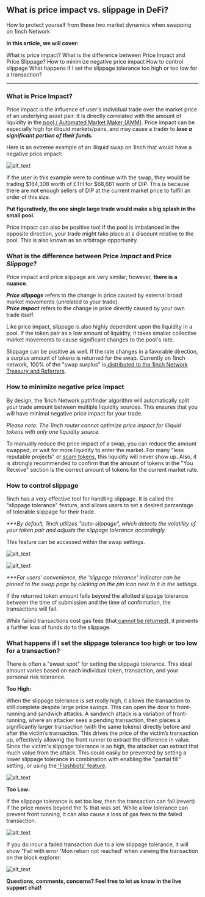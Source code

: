 ## What is price impact vs. slippage in DeFi?

How to protect yourself from these two market dynamics when swapping on 1inch Network

**In this article, we will cover:**

What is price impact?
What is the difference between Price Impact and Price Slippage?
How to minimize negative price impact
How to control slippage
What happens if I set the slippage tolerance too high or too low for a transaction?

---


### **What is Price Impact?**

Price impact is the influence of user's individual trade over the market price of an underlying asset pair. It is directly correlated with the amount of liquidity in the[ pool / Automated Market Maker (AMM)](https://medium.com/dragonfly-research/what-explains-the-rise-of-amms-7d008af1c399). Price impact can be especially high for illiquid markets/pairs, and may cause a trader to **_lose a significant portion of their funds._**

Here is an extreme example of an illiquid swap on 1inch that would have a negative price impact:


![alt_text](1.png "image_tooltip")


If the user in this example were to continue with the swap, they would be trading $164,308 worth of ETH for $68,661 worth of DIP. This is because there are not enough sellers of DIP at the current market price to fulfill an order of this size. 

**Put figuratively, the one single large trade would make a big splash in the small pool.**

Price impact can also be positive too! If the pool is imbalanced in the opposite direction, your trade might take place at a discount relative to the pool. This is also known as an arbitrage opportunity.


### **What is the difference between Price _Impact_ and Price _Slippage_?**

Price impact and price slippage are very similar; however, **there is a nuance**.

**_Price slippage_** refers to the change in price caused by external broad market movements (unrelated to your trade).   
**_Price impact_** refers to the change in price directly caused by your own trade itself.

Like price impact, slippage is also highly dependent upon the liquidity in a pool. If the token pair as a low amount of liquidity, it takes smaller collective market movements to cause significant changes to the pool's rate.

Slippage can be positive as well. If the rate changes in a favorable direction, a surplus amount of tokens is returned for the swap. Currently on 1inch network, 100% of the "swap surplus" is[ distributed to the 1inch Network Treasury and Referrers](https://blog.1inch.io/the-road-to-decentralization-ddee58d3b198).


### **How to minimize negative price impact**

By design, the 1inch Network pathfinder algorithm will automatically split your trade amount between multiple liquidity sources. This ensures that you will have minimal negative price impact for your trade.

_Please note: The 1inch router cannot optimize price impact for illiquid tokens with only one liquidity source._

To manually reduce the price impact of a swap, you can reduce the amount swapped, or wait for more liquidity to enter the market. For many "less reputable projects" or[ scam tokens](https://help.1inch.io/en/articles/5363502-5-tools-to-identify-a-defi-scam-token), this liquidity will never show up. Also, it is strongly recommended to confirm that the amount of tokens in the "You Receive" section is the correct amount of tokens for the current market rate.


### **How to control slippage**

1inch has a very effective tool for handling slippage. It is called the "slippage tolerance" feature, and allows users to set a desired percentage of tolerable slippage for their trade.

_***By default, 1inch utilizes "auto-slippage", which detects the volatility of your token pair and adjusts the slippage tolerance accordingly._

This feature can be accessed within the swap settings.


![alt_text](2.png "image_tooltip")


![alt_text](3.png "image_tooltip")


_***For users' convenience, the 'slippage tolerance' indicator can be pinned to the swap page by clicking on the pin icon next to it in the settings._

If the returned token amount falls beyond the allotted slippage tolerance between the time of submission and the time of confirmation, the transactions will fail. 

While failed transactions cost gas fees (that[ cannot be returned](https://help.1inch.io/en/articles/4825408-can-i-get-a-refund-from-1inch-network)), it prevents a further loss of funds do to the slippage.


### **What happens if I set the slippage tolerance too high or too low for a transaction?**

There is often a "sweet spot" for setting the slippage tolerance. This ideal amount varies based on each individual token, transaction, and your personal risk tolerance.

**Too High:**

When the slippage tolerance is set really high, it allows the transaction to still complete despite large price swings. This can open the door to front-running and sandwich attacks. A sandwich attack is a variation of front-running, where an attacker sees a pending transaction, then places a significantly larger transaction (with the same tokens) directly before and after the victim’s transaction. This drives the price of the victim’s transaction up, effectively allowing the front runner to extract the difference in value. Since the victim's slippage tolerance is so high, the attacker can extract that much value from the attack. This could easily be prevented by setting a lower slippage tolerance in combination with enabling the "partial fill" setting, or using the[ 'Flashbots' feature](https://help.1inch.io/en/articles/5300755-what-are-flashbot-transactions-and-how-do-they-work-on-1inch-help-center).


![alt_text](4.png "image_tooltip")


**Too Low:**

If the slippage tolerance is set too low, then the transaction can fail (revert) if the price moves beyond the % that was set. While a low tolerance can prevent front running, it can also cause a loss of gas fees to the failed transaction.


![alt_text](5.png "image_tooltip")


If you do incur a failed transaction due to a low slippage tolerance, it will show "Fail with error 'Mon return not reached' when viewing the transaction on the block explorer:


![alt_text](6.png "image_tooltip")


**Questions, comments, concerns? Feel free to let us know in the live support chat!**